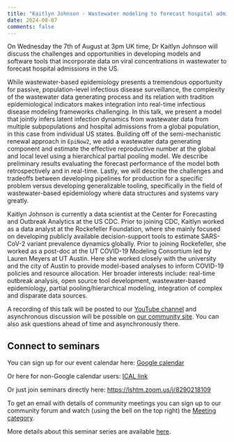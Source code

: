 ```yaml
---
title: "Kaitlyn Johnson - Wastewater modeling to forecast hospital admissions in the US: Challenges and opportunities" 
date: 2024-08-07
comments: false
---
```


On Wednesday the 7th of August at 3pm UK time, Dr Kaitlyn Johnson will discuss the challenges and opportunities in developing models and software tools that incorporate data on viral concentrations in wastewater to forecast hospital admissions in the US.

While wastewater-based epidemiology presents a tremendous opportunity for passive, population-level infectious disease surveillance, the complexity of the wastewater data generating process and its relation with tradition epidemiological indicators makes integration into real-time infectious disease modeling frameworks challenging. In this talk, we present a model that jointly infers latent infection dynamics from wastewater data from multiple subpopulations and hospital admissions from a global population, in this case from individual US states. Building off of the semi-mechanistic renewal approach in `EpiNow2`, we add a wastewater data generating component and estimate the effective reproductive number at the global and local level using a hierarchical partial pooling model. We describe preliminary results evaluating the forecast performance of the model both retrospectively and in real-time. Lastly, we will describe the challenges and tradeoffs between developing pipelines for production for a specific problem versus developing generalizable tooling, specifically in the field of wastewater-based epidemiology where data structures and systems vary greatly.

Kaitlyn Johnson is currently a data scientist at the Center for Forecasting and Outbreak Analytics at the US CDC. Prior to joining CDC, Kaitlyn worked as a data analyst at the Rockefeller Foundation, where she mainly focused on developing publicly available decision-support tools to estimate SARS-CoV-2 variant prevalence dynamics globally. Prior to joining Rockefeller, she worked as a post-doc at the UT COVID-19 Modeling Consortium led by Lauren Meyers at UT Austin. Here she worked closely with the university and the city of Austin to provide model-based analyses to inform COVID-19 policies and resource allocation. Her broader interests include: real-time outbreak analysis, open source tool development, wastewater-based epidemiology, partial pooling/hierarchical modeling, integration of complex and disparate data sources.

A recording of this talk will be posted to our [YouTube channel](https://www.youtube.com/channel/UC9qvwwGTudtKnOE-sM1LooQ) and asynchronous discussion will be possible on [our community site](https://community.epinowcast.org/c/meetings/8). You can also ask questions ahead of time and asynchronously there.

## Connect to seminars

You can sign up for our event calendar here: [Google calendar ](https://calendar.google.com/calendar/u/0/r?cid=YTExM2I2ZjVkOTYxODA4ZjA5YjdhODA3ZTIwMzU1Mzk4ODY0Y2NhYjIzOWVkNjAyYzc5ZTkzYWM5OWY0YWQxM0Bncm91cC5jYWxlbmRhci5nb29nbGUuY29t)

Or here for non-Google calendar users: [ICAL link ](https://calendar.google.com/calendar/ical/a113b6f5d961808f09b7a807e20355398864ccab239ed602c79e93ac99f4ad13%40group.calendar.google.com/public/basic.ics)

Or just join seminars directly here: [https://lshtm.zoom.us/j/8290218109 ](https://lshtm.zoom.us/j/8290218109)

To get an email with details of community meetings you can sign up to our community forum and watch (using the bell on the top right) the [Meeting category](https://community.epinowcast.org/c/meetings/8).

More details about this seminar series are available [here](../../seminars.qmd).
